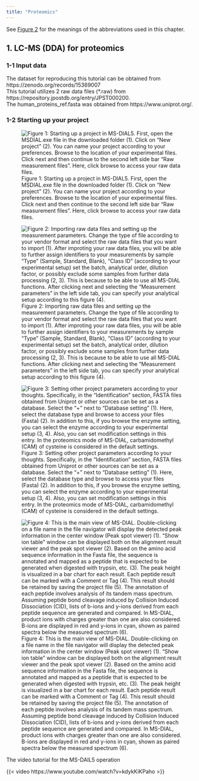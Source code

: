 ```yaml
---
title: "Proteomics"
---
```


See [Figure 2](index.qmd#fig-2) for the meanings of the abbreviations used in this chapter.

## 1. LC-MS (DDA) for proteomics
### 1-1 Input data
The dataset for reproducing this tutorial can be obtained from https://zenodo.org/records/15369007\
This tutorial utilizes 2 raw data files (*.raw) from https://repository.jpostdb.org/entry/JPST000200.\
The human_proteins_ref.fasta was obtained from https://www.uniprot.org/.

### 1-2 Starting up your project

![Figure 1: Starting up a project in MS-DIAL5. First, open the 
MSDIAL.exe file in the downloaded folder (1). Click on “New 
project” (2). You can name your project according to your preferences.
Browse to the location of your experimental files. Click next and then 
continue to the second left side bar “Raw measurement files”. Here, 
click browse to access your raw data files.](images/proteomics/Fig1%20Starting%20up%20a%20project.png)

![Figure 2: Importing raw data files and setting up the measurement 
parameters. Change the type of file according to your vendor format 
and select the raw data files that you want to import (1). After 
improting your raw data files, you will be able to further assign 
identifiers to your measurements by sample “Type” (Sample, Standard, 
Blank), “Class ID” (according to your experimental setup) set the 
batch, analytical order, dilution factor, or possibly exclude some 
samples from further data processing (2, 3). This is because to be able 
to use all MS-DIAL functions. After clicking next and selecting the 
“Measurement parameters” in the left side tab, you can specify your 
analytical setup according to this figure (4).](images/proteomics/Fig2%20Improting%20a%20raw%20data%20files%20and%20setting%20up%20parameters.png)

![Figure 3: Setting other project parameters according to your thoughts. 
Specifically, in the “Identification” section, FASTA files obtained from 
Uniprot or other sources can be set as a database. Select the “+” next to 
“Database setting” (1). Here, select the database type and browse to access 
your files (Fasta) (2). In addition to this, if you browse the enzyme setting, 
you can select the enzyme according to your experimental setup (3, 4). Also, 
you can set modification settings in this entry. In the proteomics mode of 
MS-DIAL, carbamidomethyl (CAM) of cysteine is considered in the default settings.](images/proteomics/Fig3%20Setting%20up%20analysis%20parameters.png)

![Figure 4: This is the main view of MS-DIAL. Double-clicking on a file name 
in the file navigator will display the detected peak information in the center 
window (Peak spot viewer) (1). “Show ion table” window can be displayed both on 
the alignment result viewer and the peak spot viewer (2). Based on the amino acid 
sequence information in the Fasta file, the sequence is annotated and mapped as 
a peptide that is expected to be generated when digested with trypsin, etc. (3). 
The peak height is visualized in a bar chart for each result. Each peptide result 
can be marked with a Comment or Tag (4). This result should be retained by saving 
the project file (5). The annotation of each peptide involves analysis of its 
tandem mass spectrum. Assuming peptide bond cleavage induced by Collision Induced 
Dissociation (CID), lists of b-ions and y-ions derived from each peptide sequence 
are generated and compared. In MS-DIAL, product ions with charges greater than one 
are also considered. B-ions are displayed in red and y-ions in cyan, shown as paired 
spectra below the measured spectrum (6).](images/proteomics/Fig4%20Project%20windows%20after%20analysis.png)

The video tutorial for the MS-DAIL5 operation

{{< video https://www.youtube.com/watch?v=kdykKiKPaho >}}
